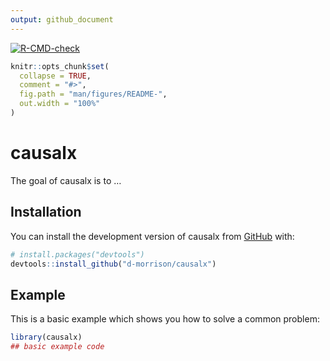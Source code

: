 ```yaml
---
output: github_document
---
```


  <!-- badges: start -->
  [![R-CMD-check](https://github.com/d-morrison/causalx/workflows/R-CMD-check/badge.svg)](https://github.com/d-morrison/causalx/actions)
  <!-- badges: end -->

<!-- README.md is generated from README.Rmd. Please edit that file -->

```r
knitr::opts_chunk$set(
  collapse = TRUE,
  comment = "#>",
  fig.path = "man/figures/README-",
  out.width = "100%"
)
```

# causalx

<!-- badges: start -->
<!-- badges: end -->

The goal of causalx is to ...

## Installation

You can install the development version of causalx from [GitHub](https://github.com/) with:

``` r
# install.packages("devtools")
devtools::install_github("d-morrison/causalx")
```

## Example

This is a basic example which shows you how to solve a common problem:

```r
library(causalx)
## basic example code
```
